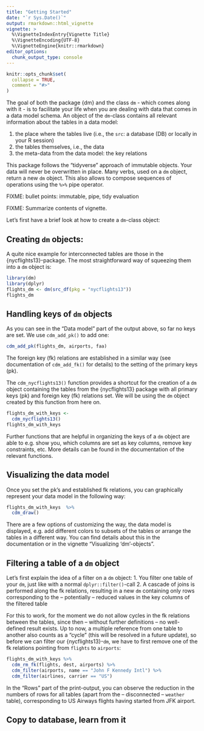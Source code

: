 ```yaml
---
title: "Getting Started"
date: "`r Sys.Date()`"
output: rmarkdown::html_vignette
vignette: >
  %\VignetteIndexEntry{Vignette Title}
  %\VignetteEncoding{UTF-8}
  %\VignetteEngine{knitr::rmarkdown}
editor_options: 
  chunk_output_type: console
---
```


```r
knitr::opts_chunk$set(
  collapse = TRUE,
  comment = "#>"
)
```

The goal of both the package {dm} and the class `dm` - which comes along with it - is to facilitate your life when you are dealing with data that comes in a data model schema.
An object of the `dm`-class contains all relevant information about the tables in a data model:

1. the place where the tables live (i.e., the `src`: a database (DB) or locally in your R session)
2. the tables themselves, i.e., the data
3. the meta-data from the data model: the key relations

This package follows the "tidyverse" approach of immutable objects.
Your data will never be overwritten in place.
Many verbs, used on a `dm` object, return a new `dm` object.
This also allows to compose sequences of operations using the `%>%` pipe operator.

FIXME: bullet points: immutable, pipe, tidy evaluation

FIXME: Summarize contents of vignette.

Let's first have a brief look at how to create a `dm`-class object:

## Creating `dm` objects:

A quite nice example for interconnected tables are those in the {nycflights13}-package.
The most straightforward way of squeezing them into a `dm` object is:

```r
library(dm)
library(dplyr)
flights_dm <- dm(src_df(pkg = "nycflights13"))
flights_dm
```


## Handling keys of `dm` objects {#kr}

As you can see in the "Data model" part of the output above, so far no keys are set.
We use `cdm_add_pk()` to add one:

```r
cdm_add_pk(flights_dm, airports, faa)
```

The foreign key (fk) relations are established in a similar way (see documentation of `cdm_add_fk()` for details) to the setting of the primary keys (pk).

The `cdm_nycflights13()` function provides a shortcut for the creation of a `dm` object containing the tables from the {nycflights13} package with all primary keys (pk) and foreign key (fk) relations set.
We will be using the `dm` object created by this function from here on.

```r
flights_dm_with_keys <- 
  cdm_nycflights13()
flights_dm_with_keys
```

Further functions that are helpful in organizing the keys of a `dm` object are able to e.g. show you, which columns are set as key columns, remove key constraints, etc.
More details can be found in the documentation of the relevant functions.

## Visualizing the data model

Once you set the pk's and established fk relations, you can graphically represent your data model in the following way:

```r
flights_dm_with_keys  %>% 
  cdm_draw()
```

There are a few options of customizing the way, the data model is displayed, e.g. add different colors to subsets of the tables or arrange the tables in a different way.
You can find details about this in the documentation or in the vignette "Visualizing 'dm'-objects".

## Filtering a table of a `dm` object {#filter}

Let's first explain the idea of a filter on a `dm` object:
1. You filter one table of your `dm`, just like with a normal `dplyr::filter()`-call
2. A cascade of joins is performed along the fk relations, resulting in a new `dm` containing only rows corresponding to the -- potentially -- reduced values in the key columns of the filtered table

For this to work, for the moment we do not allow cycles in the fk relations between the tables, since then -- without further definitions -- no well-defined result exists.
Up to now, a multiple reference from one table to another also counts as a "cycle" (this will be resolved in a future update), so before we can filter our {nycflights13}-`dm`, we have to first remove one of the fk relations pointing from `flights` to `airports`:

```r
flights_dm_with_keys %>% 
  cdm_rm_fk(flights, dest, airports) %>% 
  cdm_filter(airports, name == "John F Kennedy Intl") %>% 
  cdm_filter(airlines, carrier == "US")
```

In the "Rows" part of the print-output, you can observe the reduction in the numbers of rows for all tables (apart from the -- disconnected -- `weather` table), corresponding to  US Airways flights having started from JFK airport.

## Copy to database, learn from it
